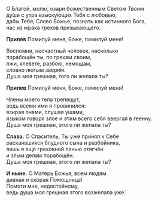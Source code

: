 О Благой, молю́, озари божественным Светом Твоим  
ду́ши с утра взыску́ющих Тебя с любовью,  
дабы Тебя, Слово Божье, познать как истинного Бога,  
нас из мрака грехов призывающего.

**Припев** Помилуй меня, Боже, помилуй меня!

Воспо́мни, несчастный человек, насколько  
порабощён ты, по грехам своим,  
лжи, клевете, разбою, немощам,  
словно лютым зверя́м.  
Душа моя грешная, того ли желала ты?

**Припев** Помилуй меня, Боже, помилуй меня!

Члены моего тела трепещут,  
ведь всеми ими я провинился:  
взирая очами, слушая ушами,  
языком говоря злое и этим всего себя ввергая в гее́нну.  
Душа моя грешная, этого ли желала ты?

**Слава.** О Спаситель, Ты уже при́нял к Себе  
раскаявшихся блудного сына и разбойника,  
лишь я ещё греховной ленью отягчён  
и злым делам порабощён.  
Душа моя грешная, этого ли желала ты?

**И ныне.** О Матерь Божья, всем людям  
дивная и скорая Помощница!  
Помоги мне, недостойному,  
ведь душа моя грешная этого возжелала уже́.
